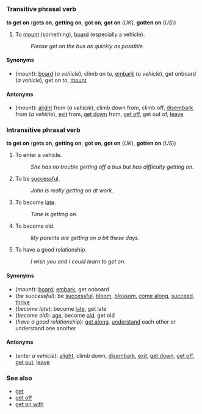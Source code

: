 =={{en}}==
===Transitive phrasal verb===
'''to get on''' ('''gets on''', '''getting on''', '''got on''', '''got on''' (''UK''), '''gotten on''' (''US''))
#To [[mount]] (something), [[board]] (especially a vehicle).
#:''Please get on the bus as quickly as possible.''
<!--This is "get onboard"; is this idiomatic? (Paul G 2005-05-10 09:20 UTC): #To subscribe to a point of view or policy.
#:Can we get the whole team on board with this?''-->

====Synonyms====
*(''mount''): [[board]] (''a vehicle''), climb on to, [[embark]] (''a vehicle''), get onboard (''a vehicle''), get on to, [[mount]]

====Antonyms====
*(''mount''): [[alight]] from (''a vehicle''), climb down from, climb off, [[disembark]] from (''a vehicle''), [[exit]] from, [[get down]] from, [[get off]], get out of, [[leave]]

===Intransitive phrasal verb===
'''to get on''' ('''gets on''', '''getting on''', '''got on''', '''got on''' (''UK''), '''gotten on''' (''US''))

#To enter a vehicle.
#:''She has no trouble getting off a bus but has difficulty getting on.''
#To be [[successful]].
#:''John is really getting on at work.''
#To become [[late]].
#:''Time is getting on.''
#To become old.
#:''My parents are getting on a bit these days.''
#To have a good relationship.
#:''I wish you and I could learn to get on.''

====Synonyms====
*(''mount''): [[board]], [[embark]], get onboard
*(''be successful''): be [[successful]], [[bloom]], [[blossom]], [[come along]], [[succeed]], [[thrive]]
*(''become late''): become [[late]], get late
*(''become old''): [[age]], become [[old]], get old
*(''have a good relationship''): [[get along]], [[understand]] each other ''or'' understand one another

====Antonyms====
*(''enter a vehicle''): [[alight]], climb down, [[disembark]], [[exit]], [[get down]], [[get off]], [[get out]], [[leave]]

===See also===
*[[get]]
*[[get off]]
*[[get on with]]